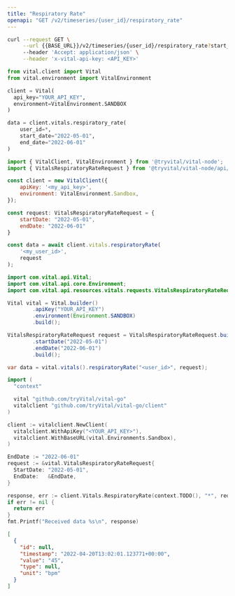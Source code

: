 ```yaml
---
title: "Respiratory Rate"
openapi: "GET /v2/timeseries/{user_id}/respiratory_rate"
---
```


<RequestExample>

```bash cURL
curl --request GET \
     --url {{BASE_URL}}/v2/timeseries/{user_id}/respiratory_rate?start_date={{START_DATE}}&end_date={{END_DATE}} \
     --header 'Accept: application/json' \
     --header 'x-vital-api-key: <API_KEY>'
```

```python Python
from vital.client import Vital
from vital.environment import VitalEnvironment

client = Vital(
  api_key="YOUR_API_KEY",
  environment=VitalEnvironment.SANDBOX
)

data = client.vitals.respiratory_rate(
    user_id=*,
    start_date="2022-05-01",
    end_date="2022-06-01"
)
```

```javascript Node
import { VitalClient, VitalEnvironment } from '@tryvital/vital-node';
import { VitalsRespiratoryRateRequest } from '@tryvital/vital-node/api/resources/vitals';

const client = new VitalClient({
    apiKey: '<my_api_key>',
    environment: VitalEnvironment.Sandbox,
});

const request: VitalsRespiratoryRateRequest = {
    startDate: "2022-05-01",
    endDate: "2022-06-01"
}

const data = await client.vitals.respiratoryRate(
    '<my_user_id>',
    request
);
```

```java Java
import com.vital.api.Vital;
import com.vital.api.core.Environment;
import com.vital.api.resources.vitals.requests.VitalsRespiratoryRateRequest;

Vital vital = Vital.builder()
        .apiKey("YOUR_API_KEY")
        .environment(Environment.SANDBOX)
        .build();

VitalsRespiratoryRateRequest request = VitalsRespiratoryRateRequest.builder()
        .startDate("2022-05-01")
        .endDate("2022-06-01")
        .build();

var data = vital.vitals().respiratoryRate("<user_id>", request);
```

```go Go
import (
  "context"

  vital "github.com/tryVital/vital-go"
  vitalclient "github.com/tryVital/vital-go/client"
)

client := vitalclient.NewClient(
  vitalclient.WithApiKey("<YOUR_API_KEY>"),
  vitalclient.WithBaseURL(vital.Environments.Sandbox),
)

EndDate := "2022-06-01"
request := &vital.VitalsRespiratoryRateRequest{
  StartDate: "2022-05-01",
  EndDate:   &EndDate,
}

response, err := client.Vitals.RespiratoryRate(context.TODO(), "*", request)
if err != nil {
  return err
}
fmt.Printf("Received data %s\n", response)
```

</RequestExample>

<ResponseExample>

```json Example
[
  {
    "id": null,
    "timestamp": "2022-04-20T13:02:01.123771+00:00",
    "value": "45",
    "type": null,
    "unit": "bpm"
  }
]
```

</ResponseExample>
